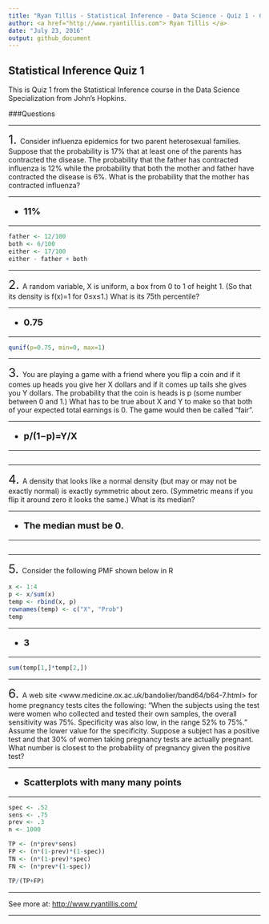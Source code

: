 ```yaml
---
title: "Ryan Tillis - Statistical Inference - Data Science - Quiz 1 - Coursera"
author: <a href="http://www.ryantillis.com"> Ryan Tillis </a>
date: "July 23, 2016"
output: github_document
---
```


## Statistical Inference Quiz 1

This is Quiz 1 from the Statistical Inference course in the Data Science Specialization from John's Hopkins.

###Questions
<hr>
<font size="+2">1.  </font> Consider influenza epidemics for two parent heterosexual families. Suppose that the probability is 17% that at least one of the parents has contracted the disease. The probability that the father has contracted influenza is 12% while the probability that both the mother and father have contracted the disease is 6%. What is the probability that the mother has contracted influenza?

<hr>

<font size="+1">
<b>

* 11%

</b>
</font>

<hr>

```r
father <- 12/100
both <- 6/100
either <- 17/100
either - father + both
```

<hr>

<font size="+2">2.  </font> A random variable, X is uniform, a box from 0 to 1 of height 1. (So that its density is f(x)=1 for 0≤x≤1.) What is its 75th percentile?

<hr>

<font size="+1">
<b>

* 0.75

</b>
</font>

<hr>

```r
qunif(p=0.75, min=0, max=1)
```

<hr>

<font size="+2">3.  </font> You are playing a game with a friend where you flip a coin and if it comes up heads you give her X dollars and if it comes up tails she gives you Y dollars. The probability that the coin is heads is p (some number between 0 and 1.) What has to be true about X and Y to make so that both of your expected total earnings is 0. The game would then be called “fair”.

<hr>

<font size="+1">
<b>

* p/(1−p)=Y/X

</b>
</font>

<hr>
```r

```

<hr>

<font size="+2">4.  </font> A density that looks like a normal density (but may or may not be exactly normal) is exactly symmetric about zero. (Symmetric means if you flip it around zero it looks the same.) What is its median?

<hr>

<font size="+1">
<b>

* The median must be 0.

</b>
</font>

<hr>

```r

```

<hr>

<font size="+2">5.  </font> Consider the following PMF shown below in R

```r
x <- 1:4
p <- x/sum(x)
temp <- rbind(x, p)
rownames(temp) <- c("X", "Prob")
temp
```
<hr>

<font size="+1">
<b>

* 3

</b>
</font>

<hr>

```r
sum(temp[1,]*temp[2,])
```

<hr>

<font size="+2">6.  </font> A web site <www.medicine.ox.ac.uk/bandolier/band64/b64-7.html> for home pregnancy tests cites the following: “When the subjects using the test were women who collected and tested their own samples, the overall sensitivity was 75%. Specificity was also low, in the range 52% to 75%.” Assume the lower value for the specificity. Suppose a subject has a positive test and that 30% of women taking pregnancy tests are actually pregnant. What number is closest to the probability of pregnancy given the positive test?

<hr>

<font size="+1">
<b>

* Scatterplots with many many points

</b>
</font>

<hr>

```r
spec <- .52
sens <- .75
prev <- .3
n <- 1000

TP <- (n*prev*sens)
FP <- (n*(1-prev)*(1-spec))
TN <- (n*(1-prev)*spec)
FN <- (n*prev*(1-spec))

TP/(TP+FP)
```

<hr>

See more at: <http://www.ryantillis.com/>

<hr>
